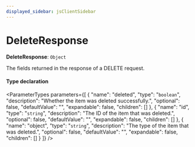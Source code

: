 ```yaml
---
displayed_sidebar: jsClientSidebar
---
```



# DeleteResponse

 **DeleteResponse**: `Object`

The fields returned in the response of a DELETE request.

#### Type declaration

<ParameterTypes parameters={[
  {
    "name": "deleted",
    "type": "`boolean`",
    "description": "Whether the item was deleted successfully.",
    "optional": false,
    "defaultValue": "",
    "expandable": false,
    "children": []
  },
  {
    "name": "id",
    "type": "`string`",
    "description": "The ID of the item that was deleted.",
    "optional": false,
    "defaultValue": "",
    "expandable": false,
    "children": []
  },
  {
    "name": "object",
    "type": "`string`",
    "description": "The type of the item that was deleted.",
    "optional": false,
    "defaultValue": "",
    "expandable": false,
    "children": []
  }
]} />
